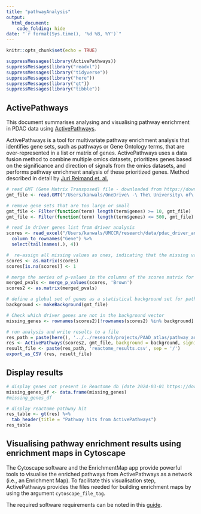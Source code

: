 ```yaml
---
title: "pathwayAnalysis"
output: 
  html_document:
    code_folding: hide
date: "`r format(Sys.time(), '%d %B, %Y')`"
---
```


```r
knitr::opts_chunk$set(echo = TRUE)
```

```r
suppressMessages(library(ActivePathways))
suppressMessages(library("readxl"))
suppressMessages(library("tidyverse"))
suppressMessages(library("here"))
suppressMessages(library("gt"))
suppressMessages(library("tibble"))
```

## ActivePathways

This document summarises analysing and visualising pathway enrichment in PDAC data using [ActivePathways](https://cran.r-project.org/web/packages/ActivePathways/vignettes/ActivePathways-vignette.html).

ActivePathways is a tool for multivariate pathway enrichment analysis that identifies gene sets, such as pathways or Gene Ontology terms, that are over-represented in a list or matrix of genes. ActivePathways uses a data fusion method to combine multiple omics datasets, prioritizes genes based on the significance and direction of signals from the omics datasets, and performs pathway enrichment analysis of these prioritized genes. Method described in detail by [Juri Reimand et. al.](https://www.biorxiv.org/content/10.1101/2023.09.23.559116v1) 

```r
# read GMT (Gene Matrix Transposed) file - downloaded from https://download.baderlab.org/EM_Genesets/current_release/Human/symbol/Pathways/Human_Reactome_March_01_2024_symbol.gmt
gmt_file <- read.GMT("/Users/kanwals/OneDrive\ -\ The\ University\ of\ Melbourne/UMCCR/research/projects/PAAD_atlas/pathway_analysis/data/Human_Reactome_March_01_2024_symbol.gmt")

# remove gene sets that are too large or small
gmt_file <- Filter(function(term) length(term$genes) >= 10, gmt_file)
gmt_file <- Filter(function(term) length(term$genes) <= 500, gmt_file)

# read in driver genes list from driver analysis
scores <- read_excel("/Users/kanwals/UMCCR/research/data/pdac_driver_analysis/results.xlsx") %>%
  column_to_rownames("Gene") %>%
  select(tail(names(.), 4))

#  re-assign all missing values as ones, indicating that the missing values are not indicative of cancer drivers
scores <- as.matrix(scores)
scores[is.na(scores)] <- 1

# merge the series of p-values in the columns of the scores matrix for each gene into a single combined P-value
merged_pvals <- merge_p_values(scores, 'Brown')
scores2 <- as.matrix(merged_pvals)

# define a global set of genes as a statistical background set for pathway enrichment analysis
background <- makeBackground(gmt_file)

# Check which driver genes are not in the background vector
missing_genes <- rownames(scores2)[!rownames(scores2) %in% background]

# run analysis and write results to a file
res_path = paste(here(), '../../research/projects/PAAD_atlas/pathway_analysis/active_pathways', sep = "/")
res <- ActivePathways(scores2, gmt_file, background = background, significant = 0.05, cytoscape_file_tag = paste(res_path, "enrichmentMap__", sep = "/"))
result_file <- paste(res_path, 'reactome_results.csv', sep = '/')
export_as_CSV (res, result_file)
```

## Display results

```r
# display genes not present in Reactome db (date 2024-03-01 https://download.baderlab.org/EM_Genesets/current_release/Human/symbol/Pathways/)
missing_genes_df <- data.frame(missing_genes)
#missing_genes_df

# display reactome pathway hit
res_table <- gt(res) %>%
  tab_header(title = "Pathway hits from ActivePathways")
res_table
```

## Visualising pathway enrichment results using enrichment maps in Cytoscape

The Cytoscape software and the EnrichmentMap app provide powerful tools to visualise the enriched pathways from ActivePathways as a network (i.e., an Enrichment Map). To facilitate this visualisation step, ActivePathways provides the files needed for building enrichment maps by using the argument `cytoscape_file_tag`.

The required software requirements can be noted in this [guide](https://cran.r-project.org/web/packages/ActivePathways/vignettes/ActivePathways-vignette.html). 

